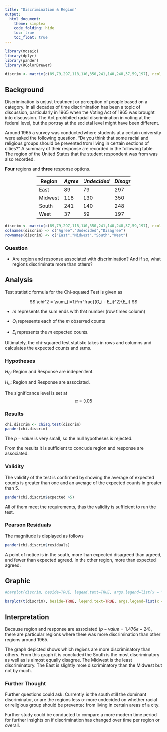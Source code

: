 ```yaml
---
title: "Discrimination & Region"
output: 
  html_document: 
    theme: simplex
    code_folding: hide
    toc: true 
    toc_float: true
---
```

```r
library(mosaic)
library(dplyr)
library(pander)
library(RColorBrewer)

discrim <- matrix(c(89,79,297,118,130,350,241,140,248,37,59,197), ncol = 3, byrow = T)

```


## Background

Discrimination is unjust treatment or perception of people based on a category.  In all decades of time discrimination has been a topic of discussion, particularly in 1965 when the Voting Act of 1965 was brought into discussion.  The Act prohibited racial discrimination in voting at the federal level, but the portray at the societal level might have been different.  

Around 1965 a survey was conducted where students at a certain university were asked the following question. "Do you think that some racial and religious groups should be prevented from living in certain sections of cities?" A summary of their response are recorded in the following table. The region of the United States that the student respondent was from was also recorded.

**Four** regions and **three** response options.  

<div style="padding-left:20%; padding-right:20%;">

| Region | *Agree* | *Undecided* | *Disagree* |
|--------|---------|-------------|------------|
| East   |  89     |  79         |  297       |
| Midwest| 118     | 130         |  350       |
| South  | 241     | 140         |  248       |
| West   |  37     |  59         |  197       |

</div>


```r
discrim <- matrix(c(89,79,297,118,130,350,241,140,248,37,59,197), ncol = 3, byrow = T)
colnames(discrim) <- c("Agree","Undecided","Disagree")
rownames(discrim) <- c("East","Midwest","South","West")
```

### Question

* Are region and response associated with discrimination?  And if so, what regions discriminate more than others?  

## Analysis 

Test statistic formula for the Chi-squared Test is given as

$$
  \chi^2 = \sum_{i=1}^m \frac{(O_i - E_i)^2}{E_i}
$$

* $m$ represents the sum ends with that number (row times column)

* $O_i$ represents each of the $m$ observed counts 

* $E_i$ represents the $m$ expected counts. 

Ultimately, the chi-squared test statistic takes in rows and columns and calculates the expected counts and sums.  

### Hypotheses

$H_0$: Region and Response are independent.

$H_a$: Region and Response are associated.

   The significance level is set at
$$
  \alpha = 0.05
$$

### Results

```r
chi.discrim <- chisq.test(discrim)
pander(chi.discrim)
```

The $p-value$ is very small, so the null hypotheses is rejected. 

From the results it is sufficient to conclude region and response are associated.  

### Validity 

The validity of the test is confirmed by showing the average of expected counts is greater than one and an average of the expected counts in greater than 5. 

```r
pander(chi.discrim$expected >5)
```

All of them meet the requirements, thus the validity is sufficient to run the test. 

### Pearson Residuals

The magnitude is displayed as follows.

```r
pander(chi.discrim$residuals)
```

A point of notice is in the south, more than expected disagreed than agreed, and fewer than expected agreed.  In the other region, more than expected agreed.     

## Graphic

```r
#barplot(discrim, beside=TRUE, legend.text=TRUE, args.legend=list(x = "topleft"), ylim =c(0,450),col=brewer.pal(4, "Spectral"), xlab= "Response", ylab= "Number of Individuals", main= "Response")
```



```r
barplot(t(discrim), beside=TRUE, legend.text=TRUE, args.legend=list(x = "topleft"), ylim =c(0,450),col=brewer.pal(4, "Spectral")[c(1,3,4)], xlab= "Region", ylab= "Number of Individuals", main= "Region")
```


## Interpretation

Because region and response are associated ($p-value = 1.476e-24$), there are particular regions where there was more discrimination than other regions around 1965.  

The graph depicted shows which regions are more discriminatory than others.  From this graph it is concluded the South is the most discriminatory as well as is almost equally disagree.  The Midwest is the least discriminatory.  The East is slightly more discriminatory than the Midwest but not by much.  

### Further Thought

Further questions could ask: Currently, is the south still the dominant discriminator, or are the regions less or more undecided on whether racial or religious group should be prevented from living in certain areas of a city.   

Further study could be conducted to compare a more modern time period for further insights on if discrimination has changed over time per region or overall.   



